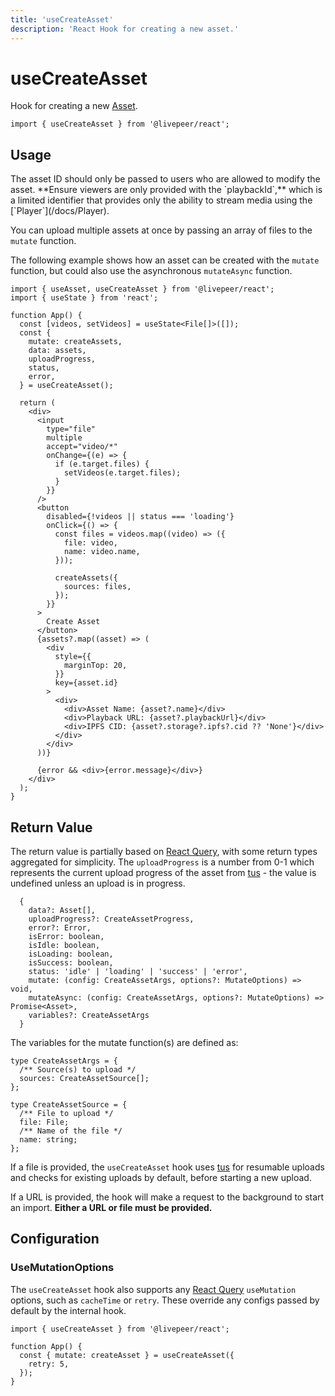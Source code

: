 ```yaml
---
title: 'useCreateAsset'
description: 'React Hook for creating a new asset.'
---
```


# useCreateAsset

Hook for creating a new [Asset](https://github.com/livepeer/livepeer.js/blob/main/packages/core/src/types/provider.ts).

```tsx
import { useCreateAsset } from '@livepeer/react';
```

## Usage


<Callout>
  The asset ID should only be passed to users who are allowed to modify the
  asset. **Ensure viewers are only provided with the `playbackId`,** which is a
  limited identifier that provides only the ability to stream media using the
  [`Player`](/docs/Player).
</Callout>

You can upload multiple assets at once by passing an array of files to the `mutate` function.

The following example shows how an asset can be created with the `mutate` function, but could also use the asynchronous `mutateAsync`
function.

```tsx {7, 29-36}
import { useAsset, useCreateAsset } from '@livepeer/react';
import { useState } from 'react';

function App() {
  const [videos, setVideos] = useState<File[]>([]);
  const {
    mutate: createAssets,
    data: assets,
    uploadProgress,
    status,
    error,
  } = useCreateAsset();

  return (
    <div>
      <input
        type="file"
        multiple
        accept="video/*"
        onChange={(e) => {
          if (e.target.files) {
            setVideos(e.target.files);
          }
        }}
      />
      <button
        disabled={!videos || status === 'loading'}
        onClick={() => {
          const files = videos.map((video) => ({
            file: video,
            name: video.name,
          }));

          createAssets({
            sources: files,
          });
        }}
      >
        Create Asset
      </button>
      {assets?.map((asset) => (
        <div
          style={{
            marginTop: 20,
          }}
          key={asset.id}
        >
          <div>
            <div>Asset Name: {asset?.name}</div>
            <div>Playback URL: {asset?.playbackUrl}</div>
            <div>IPFS CID: {asset?.storage?.ipfs?.cid ?? 'None'}</div>
          </div>
        </div>
      ))}

      {error && <div>{error.message}</div>}
    </div>
  );
}
```

## Return Value

The return value is partially based on [React Query](https://tanstack.com/query/v4/docs/reference/useMutation), with some return types
aggregated for simplicity. The `uploadProgress` is a number from 0-1 which represents the current upload progress of the asset from
[tus](https://github.com/tus/tus-js-client) - the value is undefined unless an upload is in progress.

```tsx
  {
    data?: Asset[],
    uploadProgress?: CreateAssetProgress,
    error?: Error,
    isError: boolean,
    isIdle: boolean,
    isLoading: boolean,
    isSuccess: boolean,
    status: 'idle' | 'loading' | 'success' | 'error',
    mutate: (config: CreateAssetArgs, options?: MutateOptions) => void,
    mutateAsync: (config: CreateAssetArgs, options?: MutateOptions) => Promise<Asset>,
    variables?: CreateAssetArgs
  }
```

The variables for the mutate function(s) are defined as:

```tsx
type CreateAssetArgs = {
  /** Source(s) to upload */
  sources: CreateAssetSource[];
};

type CreateAssetSource = {
  /** File to upload */
  file: File;
  /** Name of the file */
  name: string;
};
```

If a file is provided, the `useCreateAsset` hook uses [tus](https://github.com/tus/tus-js-client) for resumable uploads and checks for existing uploads by default, before starting a
new upload.

If a URL is provided, the hook will make a request to the background to start an import. **Either a URL or file must be provided.**

## Configuration

### UseMutationOptions

The `useCreateAsset` hook also supports any [React Query](https://tanstack.com/query/v4/docs/reference/useMutation) `useMutation` options, such as
`cacheTime` or `retry`. These override any configs passed by default by the internal hook.

```tsx {5}
import { useCreateAsset } from '@livepeer/react';

function App() {
  const { mutate: createAsset } = useCreateAsset({
    retry: 5,
  });
}
```
